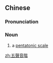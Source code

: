 {{also|五声音阶}}
==Chinese==
{{zh-forms|s=五声音阶|type=22}}

===Pronunciation===
{{zh-pron
|m=wǔshēng yīnjiē
|c=ng5 sing1 jam1 gaai1
|cat=n
}}

===Noun===
{{zh-noun}}

# {{lb|zh|music}} a [[pentatonic scale]]

{{attention|zh|needs checking}}

[[zh:五聲音階]]